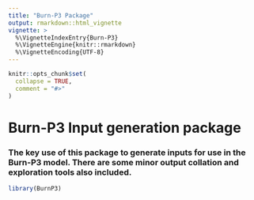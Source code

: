 ```yaml
---
title: "Burn-P3 Package"
output: rmarkdown::html_vignette
vignette: >
  %\VignetteIndexEntry{Burn-P3}
  %\VignetteEngine{knitr::rmarkdown}
  %\VignetteEncoding{UTF-8}
---
```


```r
knitr::opts_chunk$set(
  collapse = TRUE,
  comment = "#>"
)
```
# Burn-P3 Input generation package
### The key use of this package to generate inputs for use in the Burn-P3 model. There are some minor output collation and exploration tools also included.
```r
library(BurnP3)
```
